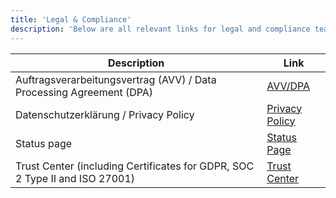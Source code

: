 ```yaml
---
title: 'Legal & Compliance'
description: 'Below are all relevant links for legal and compliance teams, espcially links for security and privacy questions.'
---
```


| Description                                        | Link                                                                                                  |
|----------------------------------------------------|-------------------------------------------------------------------------------------------------------|
| Auftragsverarbeitungsvertrag (AVV) / Data Processing Agreement (DPA) | [AVV/DPA](https://docs.google.com/document/d/1YQCf2pvA6VE6k9W6OUuwNckIw0THwpZ1XgdR8a2g3M4)                |
| Datenschutzerklärung / Privacy Policy              | [Privacy Policy](https://www.langdock.com/de/privacy-policy)                                          |
| Status page                                        | [Status Page](https://status.langdock.com/)                                                           |
| Trust Center (including Certificates for GDPR, SOC 2 Type II and ISO 27001)                                    | [Trust Center](https://trust.langdock.com/)      |